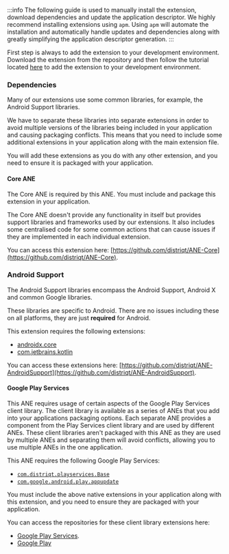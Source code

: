 
:::info
The following guide is used to manually install the extension, download dependencies and update the application descriptor. We highly recommend installing extensions using `apm`. Using `apm` will automate the installation and automatically handle updates and dependencies along with greatly simplifying the application descriptor generation.
:::


First step is always to add the extension to your development environment. Download the extension from the repository and then follow the tutorial located [here](/docs/tutorials/getting-started) to add the extension to your development environment.


### Dependencies

Many of our extensions use some common libraries, for example, the Android Support libraries.

We have to separate these libraries into separate extensions in order to avoid multiple versions of the libraries being included in your application and causing packaging conflicts. This means that you need to include some additional extensions in your application along with the main extension file.

You will add these extensions as you do with any other extension, and you need to ensure it is packaged with your application.


#### Core ANE

The Core ANE is required by this ANE. You must include and package this extension in your application.

The Core ANE doesn't provide any functionality in itself but provides support libraries and frameworks used by our extensions.
It also includes some centralised code for some common actions that can cause issues if they are implemented in each individual extension.

You can access this extension here: [https://github.com/distriqt/ANE-Core](https://github.com/distriqt/ANE-Core).



### Android Support

The Android Support libraries encompass the Android Support, Android X and common Google libraries.

These libraries are specific to Android. There are no issues including these on all platforms, they are just **required** for Android.

This extension requires the following extensions:

- [androidx.core](https://github.com/distriqt/ANE-AndroidSupport/raw/master/lib/androidx.core.ane)
- [com.jetbrains.kotlin](https://github.com/distriqt/ANE-AndroidSupport/raw/master/lib/com.jetbrains.kotlin.ane)

You can access these extensions here: [https://github.com/distriqt/ANE-AndroidSupport](https://github.com/distriqt/ANE-AndroidSupport).



#### Google Play Services

This ANE requires usage of certain aspects of the Google Play Services client library.
The client library is available as a series of ANEs that you add into your applications packaging options.
Each separate ANE provides a component from the Play Services client library and are used by different ANEs.
These client libraries aren't packaged with this ANE as they are used by multiple ANEs and separating them
will avoid conflicts, allowing you to use multiple ANEs in the one application.

This ANE requires the following Google Play Services:

- [`com.distriqt.playservices.Base`](https://github.com/distriqt/ANE-GooglePlayServices/raw/master/lib/com.distriqt.playservices.Base.ane)
- [`com.google.android.play.appupdate`](https://github.com/airnativeextensions/ANE-GooglePlay/raw/refs/heads/main/lib/com.google.android.play.appupdate.ane)

You must include the above native extensions in your application along with this extension,
and you need to ensure they are packaged with your application.

You can access the repositories for these client library extensions here: 
- [Google Play Services](https://github.com/distriqt/ANE-GooglePlayServices).
- [Google Play](https://github.com/airnativeextensions/ANE-GooglePlay)


